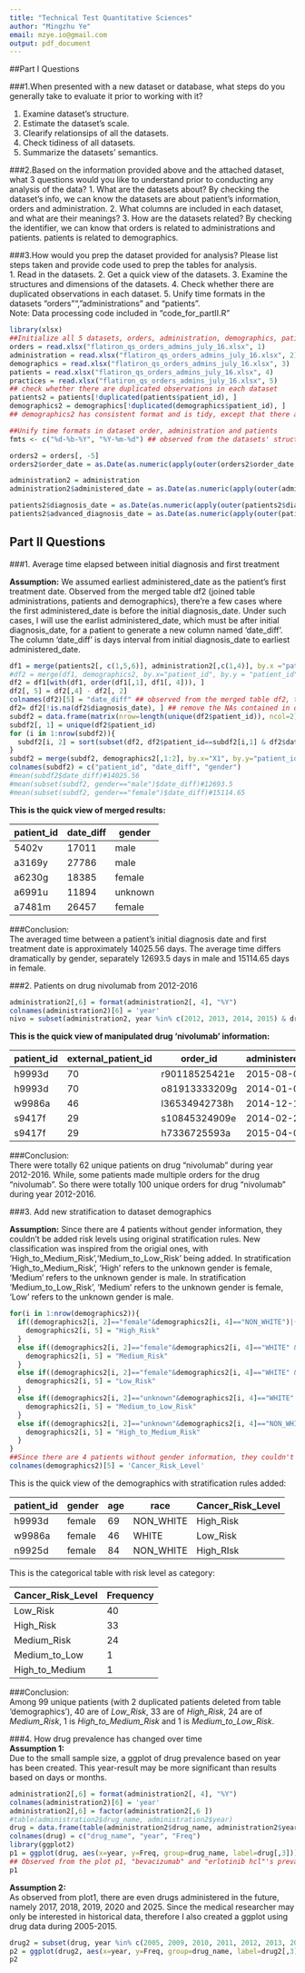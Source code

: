 ```yaml
---
title: "Technical Test Quantitative Sciences"
author: "Mingzhu Ye"
email: mzye.io@gmail.com
output: pdf_document
---
```


##Part I Questions  

###1.When presented with a new dataset or database, what steps do you generally take to evaluate it prior to working with it?  

1. Examine dataset's structure.
2. Estimate the dataset's scale.
3. Clearify relationsips of all the datasets.
4. Check tidiness of all datasets.
5. Summarize the datasets' semantics. 

###2.Based on the information provided above and the attached dataset, what 3 questions would you like to understand prior to conducting any analysis of the data?
1. What are the datasets about? By checking the dataset's info, we can know the datasets are about patient's information, orders and administration. 
2. What columns are included in each dataset, and what are their meanings? 
3. How are the datasets related? By checking the identifier, we can know that orders is related to administrations and patients. patients is related to demographics.  

###3.How would you prep the dataset provided for analysis? Please list steps taken and provide code used to prep the tables for analysis.    
1. Read in the datasets.
2. Get a quick view of the datasets.
3. Examine the structures and dimensions of the datasets.
4. Check whether there are duplicated observations in each dataset.
5. Unify time formats in the datasets "orders"", "administrations" and "patients".  
Note: Data processing code included in "code_for_partII.R" 

\pagebreak 

```r
library(xlsx)
##Initialize all 5 datasets, orders, administration, demographics, patients and practices. 
orders = read.xlsx("flatiron_qs_orders_admins_july_16.xlsx", 1) 
administration = read.xlsx("flatiron_qs_orders_admins_july_16.xlsx", 2)
demographics = read.xlsx("flatiron_qs_orders_admins_july_16.xlsx", 3)
patients = read.xlsx("flatiron_qs_orders_admins_july_16.xlsx", 4)
practices = read.xlsx("flatiron_qs_orders_admins_july_16.xlsx", 5)
## check whether there are duplicated observations in each dataset
patients2 = patients[!duplicated(patients$patient_id), ]
demographics2 = demographics[!duplicated(demographics$patient_id), ]
## demographics2 has consistent format and is tidy, except that there are four patients without gender information.

##Unify time formats in dataset order, administration and patients
fmts <- c("%d-%b-%Y", "%Y-%m-%d") ## observed from the datasets' structure, there are two time formats mixed in one column. 

orders2 = orders[, -5]
orders2$order_date = as.Date(as.numeric(apply(outer(orders2$order_date, fmts, as.Date), 1, na.omit)), "1970-01-01")

administration2 = administration
administration2$administered_date = as.Date(as.numeric(apply(outer(administration2$administered_date, fmts, as.Date), 1, na.omit)), "1970-01-01")

patients2$diagnosis_date = as.Date(as.numeric(apply(outer(patients2$diagnosis_date, fmts, as.Date), 1, na.omit)), "1970-01-01")
patients2$advanced_diagnosis_date = as.Date(as.numeric(apply(outer(patients2$advanced_diagnosis_date, fmts, as.Date), 1, na.omit)), "1970-01-01")

```

\newpage 

## Part II Questions
###1. Average time elapsed between initial diagnosis and first treatment

**Assumption:** 
We assumed earliest administered_date as the patient's first treatment date. Observed from the merged table df2 (joined table administrations, patients and demographics), there're a few cases where the first administered_date is before the initial diagnosis_date. Under such cases, I will use the earlist administered_date, which must be after initial diagnosis_date, for a patient to generate a new column named 'date_diff'. The column 'date_diff' is days interval from initial diagnosis_date to earliest administered_date.

```r
df1 = merge(patients2[, c(1,5,6)], administration2[,c(1,4)], by.x ="patient_id", by.y="patient_id", all.x=T)
#df2 = merge(df1, demographics2, by.x="patient_id", by.y = "patient_id")
df2 = df1[with(df1, order(df1[,1], df1[, 4])), ] 
df2[, 5] = df2[,4] - df2[, 2]
colnames(df2)[5] = "date_diff" ## observed from the merged table df2, there do exist cases where the first administered_date is before the initial diagnose date. Under such case, I will use the earlist administered_date after initial diagnose date for a patient.  
df2= df2[!is.na(df2$diagnosis_date), ] ## remove the NAs contained in diagnosis_date column.
subdf2 = data.frame(matrix(nrow=length(unique(df2$patient_id)), ncol=2))#initialize an empty data frame
subdf2[, 1] = unique(df2$patient_id)
for (i in 1:nrow(subdf2)){
  subdf2[i, 2] = sort(subset(df2, df2$patient_id==subdf2[i,1] & df2$date_diff>=0)$date_diff)[1] # to apply the smallest positive different days for each patient. 
}
subdf2 = merge(subdf2, demographics2[,1:2], by.x="X1", by.y="patient_id")
colnames(subdf2) = c("patient_id", "date_diff", "gender")
#mean(subdf2$date_diff)#14025.56
#mean(subset(subdf2, gender=="male")$date_diff)#12693.5
#mean(subset(subdf2, gender=="female")$date_diff)#15114.65
```

**This is the quick view of merged results: **

| patient_id | date_diff | gender  |
|------------|-----------|---------|
| 5402v      | 17011     | male    |
| a3169y     | 27786     | male    |
| a6230g     | 18385     | female  |
| a6991u     | 11894     | unknown |
| a7481m     | 26457     | female  |

###Conclusion:   
The averaged time between a patient's initial diagnosis date and first treatment date is approximately 14025.56 days. The average time differs dramatically by gender, separately 12693.5 days in male and 15114.65 days in female. 

###2. Patients on drug nivolumab from 2012-2016
```r
administration2[,6] = format(administration2[, 4], "%Y")
colnames(administration2)[6] = 'year'
nivo = subset(administration2, year %in% c(2012, 2013, 2014, 2015) & drug_name == "nivolumab")
```

**This is the quick view of manipulated drug 'nivolumab' information: **

| patient_id | external_patient_id | order_id      | administered_date | drug_name | year |
|------------|---------------------|---------------|-------------------|-----------|------|
| h9993d     | 70                  | r90118525421e | 2015-08-07        | nivolumab | 2015 |
| h9993d     | 70                  | o81913333209g | 2014-01-08        | nivolumab | 2014 |
| w9986a     | 46                  | l36534942738h | 2014-12-15        | nivolumab | 2014 |
| s9417f     | 29                  | s10845324909e | 2014-02-20        | nivolumab | 2014 |
| s9417f     | 29                  | h7336725593a  | 2015-04-09        | nivolumab | 2015 |

###Conclusion:    
There were totally 62 unique patients on drug "nivolumab" during year 2012-2016. While, some patients made multiple orders for the drug "nivolumab". So there were totally 100 unique orders for drug "nivolumab" during year 2012-2016. 
\pagebreak

\newpage
###3. Add new stratification to dataset demographics

**Assumption:**
Since there are 4 patients without gender information, they couldn't be added risk levels using original stratification rules. New classification was inspired from the origial ones, with 'High_to_Medium_Risk','Medium_to_Low_Risk ' being added. In stratification 'High_to_Medium_Risk', 'High' refers to the unknown gender is female, 'Medium' refers to the unknown gender is male. In stratification 'Medium_to_Low_Risk', 'Medium' refers to the unknown gender is female, 'Low' refers to the unknown gender is male. 

```r
for(i in 1:nrow(demographics2)){
  if((demographics2[i, 2]=="female"&demographics2[i, 4]=="NON_WHITE")|(demographics2[i, 2]=="male"&demographics2[i, 4]=="NON_WHITE" & demographics2[i, 3]>=70)|(demographics2[i, 2]=="unknown"&demographics2[i, 4]=="NON_WHITE" & demographics2[i, 3]>=70)){
    demographics2[i, 5] = "High_Risk"
  }
  else if((demographics2[i, 2]=="female"&demographics2[i, 4]=="WHITE" & demographics2[i, 3]>=75)|(demographics2[i, 2]=="male"&demographics2[i, 4]=="NON_WHITE" & demographics2[i, 3]<70)){
    demographics2[i, 5] = "Medium_Risk"
  }
  else if((demographics2[i, 2]=="female"&demographics2[i, 4]=="WHITE" & demographics2[i, 3]<75)|(demographics2[i, 2]=="male"&demographics2[i, 4]=="WHITE")|(demographics2[i, 2]=="unknown"&demographics2[i, 4]=="WHITE" & demographics2[i, 3]<75) ){
    demographics2[i, 5] = "Low_Risk"
  }
  else if((demographics2[i, 2]=="unknown"&demographics2[i, 4]=="WHITE" & demographics2[i, 3]>=75)){
    demographics2[i, 5] = "Medium_to_Low_Risk"
  }
  else if((demographics2[i, 2]=="unknown"&demographics2[i, 4]=="NON_WHITE" & demographics2[i, 3]<70)){
    demographics2[i, 5] = "High_to_Medium_Risk"
  }
}
##Since there are 4 patients without gender information, they couldn't be added risk levels using original stratification rules. New classification was inspired from the origial ones, with 'High_to_Medium_Risk','Medium_to_Low_Risk ' being added. 
colnames(demographics2)[5] = 'Cancer_Risk_Level'
```

This is the quick view of the demographics with stratification rules added:

| patient_id | gender | age | race      | Cancer_Risk_Level |
|------------|--------|-----|-----------|-------------------|
| h9993d     | female | 69  | NON_WHITE | High_Risk         |
| w9986a     | female | 46  | WHITE     | Low_Risk          |
| n9925d     | female | 84  | NON_WHITE | High_RIsk         |


This is the categorical table with risk level as category:

| Cancer_Risk_Level | Frequency |
|-------------------|-----------|
| Low_Risk          | 40        |
| High_Risk         | 33        |
| Medium_Risk       | 24        |
| Medium_to_Low     | 1         |
| High_to_Medium    | 1         |


###Conclusion:    
Among 99 unique patients (with 2 duplicated patients deleted from table 'demographics'), 40 are of *Low_Risk*, 33 are of *High_Risk*, 24 are of *Medium_Risk*, 1 is *High_to_Medium_Risk* and 1 is *Medium_to_Low_Risk*. 
\pagebreak

\newpage
###4. How drug prevalence has changed over time  
**Assumption 1:**  
Due to the small sample size, a ggplot of drug prevalence based on year has been created. This year-result may be more significant than results based on days or months.

```r
administration2[,6] = format(administration2[, 4], "%Y")
colnames(administration2)[6] = 'year'
administration2[,6] = factor(administration2[,6 ])
#table(administration2$drug_name, administration2$year)
drug = data.frame(table(administration2$drug_name, administration2$year))
colnames(drug) = c("drug_name", "year", "Freq")
library(ggplot2)
p1 = ggplot(drug, aes(x=year, y=Freq, group=drug_name, label=drug[,3]))+ geom_line(aes(color=drug_name))+geom_point(aes(color=drug_name)) + geom_text(size=3.5) + labs(title = "Drug prevalence changed over years", x="Year", y ="Total Orders")
## Observed from the plot p1, "bevacizumab" and "erlotinib hcl"'s prevalence has been dramatically increased, while the other two are not as significantly increasing. Overall, the drug prevalence has been increased over years. 
p1
```
\pagebreak

\newpage

**Assumption 2:**    
As observed from plot1, there are even drugs administered in the future, namely 2017, 2018, 2019, 2020 and 2025. Since the medical researcher may only be interested in historical data, therefore I also created a ggplot using drug data during 2005-2015. 

```r
drug2 = subset(drug, year %in% c(2005, 2009, 2010, 2011, 2012, 2013, 2014, 2015))
p2 = ggplot(drug2, aes(x=year, y=Freq, group=drug_name, label=drug2[,3]))+ geom_line(aes(color=drug_name))+geom_point(aes(color=drug_name)) + geom_text(size=3.5) + labs(title = "Drug prevalence changed over years", x="Year", y ="Total Orders")
p2
```

